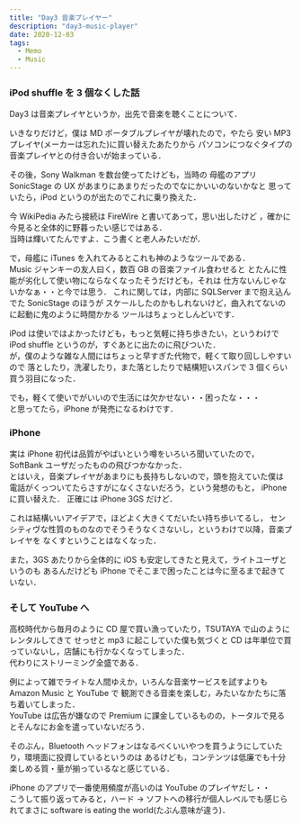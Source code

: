 ```yaml
---
title: "Day3 音楽プレイヤー"
description: "day3-music-player"
date: 2020-12-03
tags:
  - Memo
  - Music
---
```


### iPod shuffle を 3 個なくした話

Day3 は音楽プレイヤというか，出先で音楽を聴くことについて．

いきなりだけど，僕は MD ポータブルプレイヤが壊れたので，やたら
安い MP3 プレイヤ(メーカーは忘れた)に買い替えたあたりから
パソコンにつなぐタイプの音楽プレイヤとの付き合いが始まっている．

その後，Sony Walkman を数台使ってたけども，当時の
母艦のアプリ SonicStage の UX があまりにあまりだったのでなにかいいのないかなと
思っていたら，iPod というのが出たのでこれに乗り換えた．

今 WikiPedia みたら接続は FireWire と書いてあって，思い出したけど
，確かに今見ると全体的に野暮ったい感じではある．  
当時は輝いてたんですよ．こう書くと老人みたいだが．

で，母艦に iTunes を入れてみるとこれも神のようなツールである．  
Music ジャンキーの友人曰く，数百 GB の音楽ファイル食わせると
とたんに性能が劣化して使い物にならなくなったそうだけども，それは
仕方ないんじゃないかなぁ・・と今では思う．
これに関しては，内部に SQLServer まで抱え込んでた SonicStage のほうが
スケールしたのかもしれないけど，曲入れてないのに起動に鬼のように時間かかる
ツールはちょっとしんどいです．

iPod は使いではよかったけども，もっと気軽に持ち歩きたい，というわけで
iPod shuffle というのが，すぐあとに出たのに飛びついた．  
が，僕のような雑な人間にはちょっと早すぎた代物で，軽くて取り回ししやすいので
落としたり，洗濯したり，また落としたりで結構短いスパンで 3 個くらい買う羽目になった．

でも，軽くて使いでがいいので生活には欠かせない・・困ったな・・・  
と思ってたら，iPhone が発売になるわけです．

### iPhone

実は iPhone 初代は品質がやばいという噂をいろいろ聞いていたので，
SoftBank ユーザだったものの飛びつかなかった．  
とはいえ，音楽プレイヤがあまりにも長持ちしないので，頭を抱えていた僕は
電話がくっついてたらさすがになくさないだろう，という発想のもと， iPhone に買い替えた．
正確には iPhone 3GS だけど．

これは結構いいアイデアで，ほどよく大きくてだいたい持ち歩いてるし，
センシティヴな性質のものなのでそうそうなくさないし，というわけで以降，音楽プレイヤを
なくすということはなくなった．  

また，3GS あたりから全体的に iOS も安定してきたと見えて，ライトユーザというのも
あるんだけども iPhone でそこまで困ったことは今に至るまで起きていない．


### そして YouTube へ

高校時代から毎月のように CD 屋で買い漁っていたり，TSUTAYA で山のようにレンタルしてきて
せっせと mp3 に起こしていた僕も気づくと CD は年単位で買っていないし，店舗にも行かなくなってしまった．  
代わりにストリーミング全盛である．

例によって雑でライトな人間ゆえか，いろんな音楽サービスを試すよりも Amazon Music と YouTube で
観測できる音楽を楽しむ，みたいなかたちに落ち着いてしまった．  
YouTube は広告が嫌なので Premium に課金しているものの，トータルで見るとそんなにお金を遣っていないだろう．

そのぶん，Bluetooth ヘッドフォンはなるべくいいやつを買うようにしていたり，環境面に投資しているというのは
あるけども，コンテンツは低廉でも十分楽しめる質・量が揃っているなと感じている．

iPhone のアプリで一番使用頻度が高いのは YouTube のプレイヤだし・・  
こうして振り返ってみると，ハード → ソフトへの移行が個人レベルでも感じられてまさに software is eating the world(たぶん意味が違う)．

